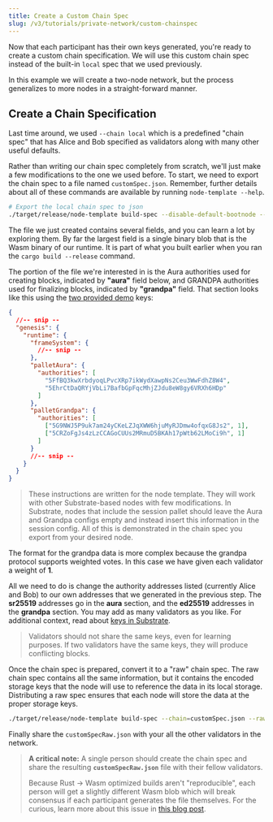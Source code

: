 ```yaml
---
title: Create a Custom Chain Spec
slug: /v3/tutorials/private-network/custom-chainspec
---
```


Now that each participant has their own keys generated, you're ready to create a custom chain
specification. We will use this custom chain spec instead of the built-in `local` spec that we used
previously.

In this example we will create a two-node network, but the process generalizes to more nodes in a
straight-forward manner.

## Create a Chain Specification

Last time around, we used `--chain local` which is a predefined "chain spec" that has Alice and Bob
specified as validators along with many other useful defaults.

Rather than writing our chain spec completely from scratch, we'll just make a few modifications to
the one we used before. To start, we need to export the chain spec to a file named
`customSpec.json`. Remember, further details about all of these commands are available by running
`node-template --help`.

```bash
# Export the local chain spec to json
./target/release/node-template build-spec --disable-default-bootnode --chain local > customSpec.json
```

The file we just created contains several fields, and you can learn a lot by exploring them. By far
the largest field is a single binary blob that is the Wasm binary of our runtime. It is part of what
you built earlier when you ran the `cargo build --release` command.

The portion of the file we're interested in is the Aura authorities used for creating blocks,
indicated by **"aura"** field below, and GRANDPA authorities used for finalizing blocks, indicated
by **"grandpa"** field. That section looks like this using the [two provided demo](keygen#option-3-use-pre-generated-keys) keys:

```json
{
  //-- snip --
  "genesis": {
    "runtime": {
      "frameSystem": {
        //-- snip --
      },
      "palletAura": {
        "authorities": [
          "5FfBQ3kwXrbdyoqLPvcXRp7ikWydXawpNs2Ceu3WwFdhZ8W4",
          "5EhrCtDaQRYjVbLi7BafbGpFqcMhjZJdu8eW8gy6VRXh6HDp"
        ]
      },
      "palletGrandpa": {
        "authorities": [
          ["5G9NWJ5P9uk7am24yCKeLZJqXWW6hjuMyRJDmw4ofqxG8Js2", 1],
          ["5CRZoFgJs4zLzCCAGoCUUs2MRmuD5BKAh17pWtb62LMoCi9h", 1]
        ]
      }
      //-- snip --
    }
  }
}
```

<!-- TODO remove this long note once https://github.com/substrate-developer-hub/tutorials/issues/16 is closed -->

> These instructions are written for the node template. They will work with other Substrate-based
> nodes with few modifications. In Substrate, nodes that include the session pallet should leave
> the Aura and Grandpa configs empty and instead insert this information in the session config. All
> of this is demonstrated in the chain spec you export from your desired node.

The format for the grandpa data is more complex because the grandpa protocol supports weighted
votes. In this case we have given each validator a weight of **1**.

All we need to do is change the authority addresses listed (currently Alice and Bob) to our own
addresses that we generated in the previous step. The **sr25519** addresses go in the **aura**
section, and the **ed25519** addresses in the **grandpa** section. You may add as many validators as
you like. For additional context, read about
[keys in Substrate](../../knowledgebase/advanced/cryptography.md#public-key-cryptography).

> Validators should not share the same keys, even for learning purposes. If two validators have the
> same keys, they will produce conflicting blocks.

Once the chain spec is prepared, convert it to a "raw" chain spec. The raw chain spec contains all
the same information, but it contains the encoded storage keys that the node will use to reference
the data in its local storage. Distributing a raw spec ensures that each node will store the data at
the proper storage keys.

```bash
./target/release/node-template build-spec --chain=customSpec.json --raw --disable-default-bootnode > customSpecRaw.json
```

Finally share the `customSpecRaw.json` with your all the other validators in the network.

> **A critical note:** A single person should create the chain spec and share the resulting
> **`customSpecRaw.json`** file with their fellow validators.
>
> Because Rust -> Wasm optimized builds aren't "reproducible", each person will get a slightly
> different Wasm blob which will break consensus if each participant generates the file themselves.
> For the curious, learn more about this issue in
> [this blog post](https://dev.to/gnunicorn/hunting-down-a-non-determinism-bug-in-our-rust-wasm-build-4fk1).
